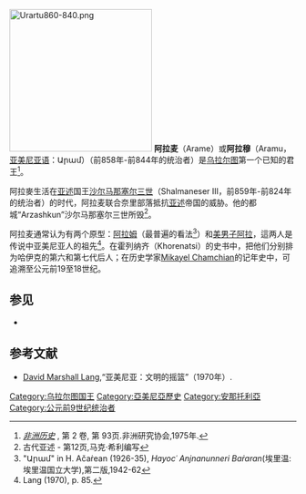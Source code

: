 {{expert-subject|subject=历史学|subject2=古代史|time=2014-02-23T11:30:53+00:00}}
{{Proofreader needed|en|Arame of Urartu}}
[[Image:Urartu860-840.png|250px]]
'''阿拉麦'''（Arame）或'''阿拉穆'''（Aramu，[[亚美尼亚语|亚美尼亚语]]：Արամ）（前858年-前844年的统治者）是[[乌拉尔图|乌拉尔图]]第一个已知的君王<ref>[http://books.google.com/books?ei=1YvpS6HSDsH98AbyhfTsDg&ct=result&id=F_IEAQAAIAAJ&dq=Aramu+Urartu&q=%22first+known%22#search_anchor ''非洲历史''] {{Wayback|url=http://books.google.com/books?ei=1YvpS6HSDsH98AbyhfTsDg&ct=result&id=F_IEAQAAIAAJ&dq=Aramu+Urartu&q=%22first+known%22#search_anchor |date=20170222112357 }}, 第 2 卷, 第 93页.非洲研究协会,1975年.</ref>。

阿拉麥生活在[[亚述|亚述]]国王[[沙尔马那塞尔三世|沙尔马那塞尔三世]]（Shalmaneser III，前859年-前824年的统治者）的时代，阿拉麦联合奈里部落抵抗[[亚述|亚述]]帝国的威胁。他的都城“Arzashkun”沙尔马那塞尔三世所毁<ref>古代亚述 - 第12页,马克·希利编写</ref>。

阿拉麦通常认为有两个原型：[[阿拉姆|阿拉姆]]（最普遍的看法<ref>"Արամ" in H. Ačaṙean (1926-35), ''Hayocʿ Anjnanunneri Baṙaran''(埃里温:埃里温国立大学),第二版,1942-62</ref>）和[[美男子阿拉|美男子阿拉]]，這两人是传说中亚美尼亚人的祖先<ref>Lang (1970), p. 85.</ref>。在霍列纳齐（Khorenatsi）的史书中，把他们分别排为哈伊克的第六和第七代后人；在历史学家[[Mikayel_Chamchian|Mikayel Chamchian]]的记年史中，可追溯至公元前19至18世纪。

==参见==
* {{link-en|乌拉尔图君主列表|List of kings of Urartu}}

==参考文献==
{{Reflist}}
*[[David_Marshall_Lang|David Marshall Lang]],“亚美尼亚：文明的摇篮”（1970年）.

{{DEFAULTSORT:Arame}}
[[Category:乌拉尔图国王|Category:乌拉尔图国王]]
[[Category:亞美尼亞歷史|Category:亞美尼亞歷史]]
[[Category:安那托利亞|Category:安那托利亞]]
[[Category:公元前9世纪统治者|Category:公元前9世纪统治者]]